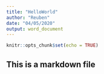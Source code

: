 ---
title: "HelloWorld"
author: "Reuben"
date: "04/05/2020"
output: word_document
---

```{r setup, include=FALSE}
knitr::opts_chunk$set(echo = TRUE)
```

## This is a markdown file




